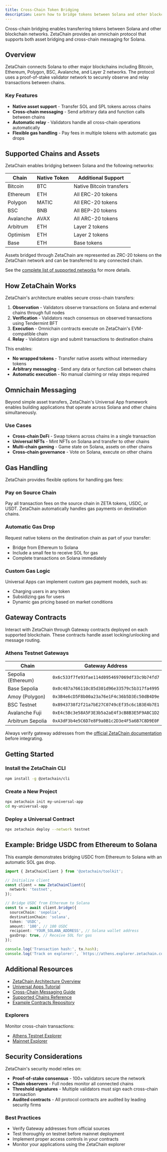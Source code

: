 ```yaml
---
title: Cross-Chain Token Bridging
description: Learn how to bridge tokens between Solana and other blockchains using ZetaChain's omnichain protocol.
---
```


Cross-chain bridging enables transferring tokens between Solana and other blockchain networks. ZetaChain provides an omnichain protocol that supports both asset bridging and cross-chain messaging for Solana.

## Overview

ZetaChain connects Solana to other major blockchains including Bitcoin, Ethereum, Polygon, BSC, Avalanche, and Layer 2 networks. The protocol uses a proof-of-stake validator network to securely observe and relay transactions between chains.

### Key Features

- **Native asset support** - Transfer SOL and SPL tokens across chains
- **Cross-chain messaging** - Send arbitrary data and function calls between chains
- **Automatic relay** - Validators handle all cross-chain operations automatically
- **Flexible gas handling** - Pay fees in multiple tokens with automatic gas drops

## Supported Chains and Assets

ZetaChain enables bridging between Solana and the following networks:

| Chain | Native Token | Additional Support |
|-------|-------------|-------------------|
| Bitcoin | BTC | Native Bitcoin transfers |
| Ethereum | ETH | All ERC-20 tokens |
| Polygon | MATIC | All ERC-20 tokens |
| BSC | BNB | All BEP-20 tokens |
| Avalanche | AVAX | All ARC-20 tokens |
| Arbitrum | ETH | Layer 2 tokens |
| Optimism | ETH | Layer 2 tokens |
| Base | ETH | Base tokens |

Assets bridged through ZetaChain are represented as ZRC-20 tokens on the ZetaChain network and can be transferred to any connected chain.

See the [complete list of supported networks](https://www.zetachain.com/docs/developers/chains/list) for more details.

## How ZetaChain Works

ZetaChain's architecture enables secure cross-chain transfers:

1. **Observation** - Validators observe transactions on Solana and external chains through full nodes
2. **Verification** - Validators reach consensus on observed transactions using Tendermint BFT
3. **Execution** - Omnichain contracts execute on ZetaChain's EVM-compatible chain
4. **Relay** - Validators sign and submit transactions to destination chains

This enables:
- **No wrapped tokens** - Transfer native assets without intermediary tokens
- **Arbitrary messaging** - Send any data or function call between chains
- **Automatic execution** - No manual claiming or relay steps required

## Omnichain Messaging

Beyond simple asset transfers, ZetaChain's Universal App framework enables building applications that operate across Solana and other chains simultaneously.

### Use Cases

- **Cross-chain DeFi** - Swap tokens across chains in a single transaction
- **Universal NFTs** - Mint NFTs on Solana and transfer to other chains
- **Multi-chain gaming** - Game state on Solana, assets on other chains
- **Cross-chain governance** - Vote on Solana, execute on other chains

## Gas Handling

ZetaChain provides flexible options for handling gas fees:

### Pay on Source Chain

Pay all transaction fees on the source chain in ZETA tokens, USDC, or USDT. ZetaChain automatically handles gas payments on destination chains.

### Automatic Gas Drop

Request native tokens on the destination chain as part of your transfer:
- Bridge from Ethereum to Solana
- Include a small fee to receive SOL for gas
- Complete transactions on Solana immediately

### Custom Gas Logic

Universal Apps can implement custom gas payment models, such as:
- Charging users in any token
- Subsidizing gas for users
- Dynamic gas pricing based on market conditions

## Gateway Contracts

Interact with ZetaChain through Gateway contracts deployed on each supported blockchain. These contracts handle asset locking/unlocking and message routing.

### Athens Testnet Gateways

| Chain | Gateway Address |
|-------|----------------|
| Sepolia (Ethereum) | `0x6c533f7fe93fae114d0954697069df33c9b74fd7` |
| Base Sepolia | `0x0c487a766110c85d301d96e33579c5b317fa4995` |
| Amoy (Polygon) | `0x3B4e6cD5F8b00a23a76e1F4c36b5D3Ec50dB4D9e` |
| BSC Testnet | `0x8943738f2f21a7bE27C0749cEf35c6c1B3E4b7E1` |
| Avalanche Fuji | `0xE4c5Bc3e58A5F3E3b5a2aE4f3cB8B3E5F9A8C1D2` |
| Arbitrum Sepolia | `0xA3dF3b4e5C6D7e8F9a0B1c2D3e4F5a6B7C8D9E0F` |

Always verify gateway addresses from the [official ZetaChain documentation](https://www.zetachain.com/docs/reference/network/details) before integrating.

## Getting Started

### Install the ZetaChain CLI

```bash
npm install -g @zetachain/cli
```

### Create a New Project

```bash
npx zetachain init my-universal-app
cd my-universal-app
```

### Deploy a Universal Contract

```bash
npx zetachain deploy --network testnet
```

## Example: Bridge USDC from Ethereum to Solana

This example demonstrates bridging USDC from Ethereum to Solana with an automatic SOL gas drop.

```typescript
import { ZetaChainClient } from '@zetachain/toolkit';

// Initialize client
const client = new ZetaChainClient({
  network: 'testnet',
});

// Bridge USDC from Ethereum to Solana
const tx = await client.bridge({
  sourceChain: 'sepolia',
  destinationChain: 'solana',
  token: 'USDC',
  amount: '100', // 100 USDC
  recipient: 'YOUR_SOLANA_ADDRESS', // Solana wallet address
  gasDrop: true, // Receive SOL for gas
});

console.log('Transaction hash:', tx.hash);
console.log('Track on explorer:', `https://athens.explorer.zetachain.com/tx/${tx.hash}`);
```

## Additional Resources

- [ZetaChain Architecture Overview](https://www.zetachain.com/docs/developers/architecture/overview)
- [Universal Apps Tutorial](https://www.zetachain.com/docs/developers/tutorials/intro)
- [Cross-Chain Messaging Guide](https://www.zetachain.com/docs/developers/tutorials/messaging)
- [Supported Chains Reference](https://www.zetachain.com/docs/developers/chains/list)
- [Example Contracts Repository](https://github.com/zeta-chain/example-contracts)

### Explorers

Monitor cross-chain transactions:
- [Athens Testnet Explorer](https://athens.explorer.zetachain.com/)
- [Mainnet Explorer](https://zetascan.com/)

## Security Considerations

ZetaChain's security model relies on:
- **Proof-of-stake consensus** - 100+ validators secure the network
- **Chain observers** - Full nodes monitor all connected chains
- **Threshold signatures** - Multiple validators must sign each cross-chain transaction
- **Audited contracts** - All protocol contracts are audited by leading security firms

### Best Practices

- Verify Gateway addresses from official sources
- Test thoroughly on testnet before mainnet deployment
- Implement proper access controls in your contracts
- Monitor your applications using the ZetaChain explorer
